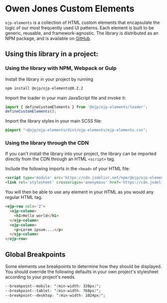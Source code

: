 
<Meta title="Introduction" />

# Owen Jones Custom Elements

`ojp-elements` is a collection of HTML custom elements that encapsulate the logic of our most frequently used UI patterns. Each element is built to be generic, reusable, and framework-agnostic.
The library is distributed as an NPM package, and is available on [GitHub](https://github.com/owen-jones/ojp-elements).

## Using this library in a project:

### Using the library with NPM, Webpack or Gulp

Install the library in your project by running
```bash
npm install @ojp/ojp-elements@0.2.2
```

Import the loader in your main JavaScript file and invoke it:
```javascript
import { defineCustomElements } from '@ojp/ojp-elements/loader';
defineCustomElements();
```

Import the library styles in your main SCSS file:
```scss
@import "~@ojp/ojp-elements/dist/ojp-elements/ojp-elements.css";
```

### Using the library through the CDN

If you can't install the library into your project, the library can be imported
directly from the CDN through an HTML `<script>` tag.

Include the following imports in the `<head>` of your HTML file:

```html
<script type='module' src='https://cdn.jsdelivr.net/npm/@ojp/ojp-elements@0.2.2/dist/ojp-elements/ojp-elements.esm.min.js'></script>
<link rel='stylesheet' crossorigin='anonymous' href='https://cdn.jsdelivr.net/npm/@ojp/ojp-elements@0.2.2/dist/ojp-elements/ojp-elements.min.css'/>
```

You will then be able to use any element in your HTML as you would any regular HTML tag.

```html
<ojp-row cols='2'>
  <ojp-column>
    <h1>Hello world</h1>
  </ojp-column>
  <ojp-column>
    <p>Lorem ipsum....</p>
  </ojp-column>
</ojp-row>
```

## Global Breakpoints

Some elements use breakpoints to determine how they should be displayed. You should override the following
defaults in your own project's stylesheet according to your project's needs.

```css
--breakpoint--mobile: "(min-width: 320px)";
--breakpoint--tablet: "(min-width: 768px)";
--breakpoint--desktop: "(min-width: 1024px)";
```
